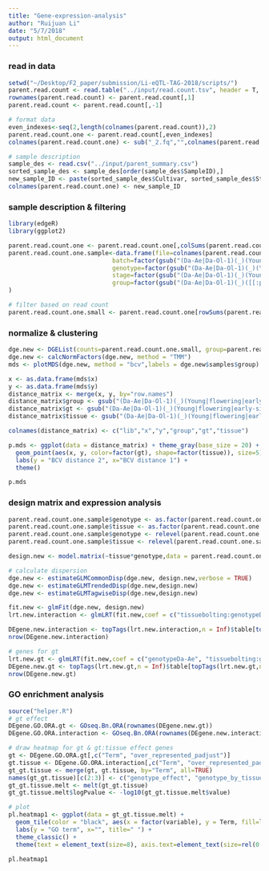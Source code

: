 ```yaml
---
title: "Gene-expression-analysis" 
author: "Ruijuan Li"
date: "5/7/2018"
output: html_document
---
```


### read in data 
```r
setwd("~/Desktop/F2_paper/submission/Li-eQTL-TAG-2018/scripts/")
parent.read.count <- read.table("../input/read.count.tsv", header = T, check.names = F)
rownames(parent.read.count) <- parent.read.count[,1]
parent.read.count <- parent.read.count[,-1]  

# format data 
even_indexes<-seq(2,length(colnames(parent.read.count)),2)
parent.read.count.one <- parent.read.count[,even_indexes]
colnames(parent.read.count.one) <- sub("_2.fq","",colnames(parent.read.count.one),fixed = TRUE) 

# sample description  
sample_des <- read.csv("../input/parent_summary.csv")
sorted_sample_des <- sample_des[order(sample_des$SampleID),]
new_sample_ID <- paste(sorted_sample_des$Cultivar, sorted_sample_des$Stage, sorted_sample_des$rep, sep = "_")
colnames(parent.read.count.one) <- new_sample_ID 
``` 

### sample description & filtering 
```r
library(edgeR)
library(ggplot2)

parent.read.count.one <- parent.read.count.one[,colSums(parent.read.count.one) > 1000000]  
parent.read.count.one.sample<-data.frame(file=colnames(parent.read.count.one),
                             batch=factor(gsub("(Da-Ae|Da-Ol-1)(_)(Young|flowering|early-silique|late-silique|bolting)(_)(1|2|3)","\\5",colnames(parent.read.count.one))),  
                             genotype=factor(gsub("(Da-Ae|Da-Ol-1)(_)(Young|flowering|early-silique|late-silique|bolting)(_)(1|2|3)","\\1",colnames(parent.read.count.one))),	
                             stage=factor(gsub("(Da-Ae|Da-Ol-1)(_)(Young|flowering|early-silique|late-silique|bolting)(_)(1|2|3)","\\3",colnames(parent.read.count.one))),	
                             group=factor(gsub("(Da-Ae|Da-Ol-1)(_)([[:print:]]+)(_)(1|2|3)","\\1\\3",colnames(parent.read.count.one)))
)

# filter based on read count 
parent.read.count.one.small <- parent.read.count.one[rowSums(parent.read.count.one > 10) >= 3,]
```

### normalize & clustering  
```r
dge.new <- DGEList(counts=parent.read.count.one.small, group=parent.read.count.one.sample$group)
dge.new <- calcNormFactors(dge.new, method = "TMM") 
mds <- plotMDS(dge.new, method = "bcv",labels = dge.new$samples$group)

x <- as.data.frame(mds$x)
y <- as.data.frame(mds$y)
distance_matrix <- merge(x, y, by="row.names")
distance_matrix$group <- gsub("(Da-Ae|Da-Ol-1)(_)(Young|flowering|early-silique|late-silique|bolting)(_)(1|2|3)","\\1\\3",distance_matrix$Row.names)
distance_matrix$gt <- gsub("(Da-Ae|Da-Ol-1)(_)(Young|flowering|early-silique|late-silique|bolting)(_)(1|2|3)","\\1",distance_matrix$Row.names)
distance_matrix$tissue <- gsub("(Da-Ae|Da-Ol-1)(_)(Young|flowering|early-silique|late-silique|bolting)(_)(1|2|3)","\\3",distance_matrix$Row.names)

colnames(distance_matrix) <- c("lib","x","y","group","gt","tissue")

p.mds <- ggplot(data = distance_matrix) + theme_gray(base_size = 20) + 
  geom_point(aes(x, y, color=factor(gt), shape=factor(tissue)), size=5) + 
  labs(y = "BCV distance 2", x="BCV distance 1") + 
  theme()

p.mds
```

### design matrix and expression analysis 
```r
parent.read.count.one.sample$genotype <- as.factor(parent.read.count.one.sample$genotype)
parent.read.count.one.sample$tissue <- as.factor(parent.read.count.one.sample$stage)
parent.read.count.one.sample$genotype <- relevel(parent.read.count.one.sample$genotype,ref="Da-Ol-1")
parent.read.count.one.sample$tissue <- relevel(parent.read.count.one.sample$tissue,ref="Young")

design.new <- model.matrix(~tissue*genotype,data = parent.read.count.one.sample) 

# calculate dispersion
dge.new <- estimateGLMCommonDisp(dge.new, design.new,verbose = TRUE) 
dge.new <- estimateGLMTrendedDisp(dge.new,design.new)
dge.new <- estimateGLMTagwiseDisp(dge.new,design.new)

fit.new <- glmFit(dge.new, design.new)
lrt.new.interaction <- glmLRT(fit.new,coef = c("tissuebolting:genotypeDa-Ae", "tissueearly-silique:genotypeDa-Ae", "tissueflowering:genotypeDa-Ae", "tissuelate-silique:genotypeDa-Ae"))

DEgene.new.interaction <- topTags(lrt.new.interaction,n = Inf)$table[topTags(lrt.new.interaction,n = Inf)$table$FDR<0.05,]
nrow(DEgene.new.interaction)  

# genes for gt 
lrt.new.gt <- glmLRT(fit.new,coef = c("genotypeDa-Ae", "tissuebolting:genotypeDa-Ae", "tissueearly-silique:genotypeDa-Ae", "tissueflowering:genotypeDa-Ae", "tissuelate-silique:genotypeDa-Ae"))
DEgene.new.gt <- topTags(lrt.new.gt,n = Inf)$table[topTags(lrt.new.gt,n = Inf)$table$FDR<0.05,]
nrow(DEgene.new.gt)  
```

### GO enrichment analysis 
```r
source("helper.R") 
# gt effect  
DEgene.GO.ORA.gt <- GOseq.Bn.ORA(rownames(DEgene.new.gt))
DEgene.GO.ORA.interaction <- GOseq.Bn.ORA(rownames(DEgene.new.interaction))

# draw heatmap for gt & gt:tissue effect genes 
gt <- DEgene.GO.ORA.gt[,c("Term", "over_represented_padjust")] 
gt.tissue <- DEgene.GO.ORA.interaction[,c("Term", "over_represented_padjust")]
gt_gt.tissue <- merge(gt, gt.tissue, by="Term", all=TRUE)
names(gt_gt.tissue)[c(2:3)] <- c("genotype_effect", "genotype_by_tissue_effect")
gt_gt.tissue.melt <- melt(gt_gt.tissue)
gt_gt.tissue.melt$logPvalue <- -log10(gt_gt.tissue.melt$value)

# plot 
pl.heatmap1 <- ggplot(data = gt_gt.tissue.melt) + 
  geom_tile(color = "black", aes(x = factor(variable), y = Term, fill=logPvalue)) + scale_fill_gradient2(low=muted("green"), high=("royalblue")) + 
  labs(y = "GO term", x="", title=" ") + 
  theme_classic() + 
  theme(text = element_text(size=8), axis.text=element_text(size=rel(0.8))) 

pl.heatmap1    
```

